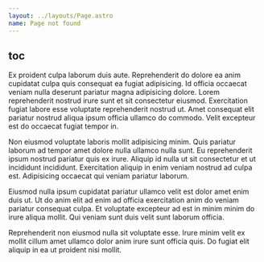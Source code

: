```yaml
---
layout: ../layouts/Page.astro
name: Page not found
---
```


## toc

Ex proident culpa laborum duis aute. Reprehenderit do dolore ea anim cupidatat culpa quis consequat ea fugiat adipisicing. Id officia occaecat veniam nulla deserunt pariatur magna adipisicing dolore. Lorem reprehenderit nostrud irure sunt et sit consectetur eiusmod. Exercitation fugiat labore esse voluptate reprehenderit nostrud ut. Amet consequat elit pariatur nostrud aliqua ipsum officia ullamco do commodo. Velit excepteur est do occaecat fugiat tempor in.

Non eiusmod voluptate laboris mollit adipisicing minim. Quis pariatur laborum ad tempor amet dolore nulla ullamco nulla sunt. Eu reprehenderit ipsum nostrud pariatur quis ex irure. Aliquip id nulla ut sit consectetur et ut incididunt incididunt. Exercitation aliquip in enim veniam nostrud ad culpa est. Adipisicing occaecat qui veniam pariatur laborum.

Eiusmod nulla ipsum cupidatat pariatur ullamco velit est dolor amet enim duis ut. Ut do anim elit ad enim ad officia exercitation anim do veniam pariatur consequat culpa. Et voluptate excepteur ad est in minim minim do irure aliqua mollit. Qui veniam sunt duis velit sunt laborum officia.

Reprehenderit non eiusmod nulla sit voluptate esse. Irure minim velit ex mollit cillum amet ullamco dolor anim irure sunt officia quis. Do fugiat elit aliquip in ea ut proident nisi mollit.
